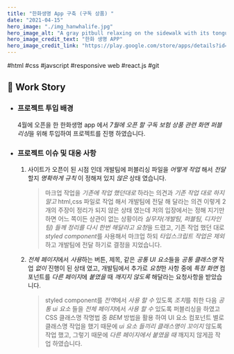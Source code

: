 ```yaml
---
title: "한화생명 App 구축 (구독 상품) "
date: "2021-04-15"
hero_image: "./img_hanwhalife.jpg"
hero_image_alt: "A gray pitbull relaxing on the sidewalk with its tongue hanging out"
hero_image_credit_text: "한화 생명 APP"
hero_image_credit_link: "https://play.google.com/store/apps/details?id=com.hanwhalife.hiw&showAllReviews=true"
---
```


<div className="badge-wrap">
   <span className="badge badge-html">#html</span>
   <span className="badge badge-css">#css</span>
   <span className="badge badge-javscript">#javscript</span>
   <span className="badge badge-rwd">#responsive web</span>
   <span className="badge badge-react">#react.js</span>
   <span className="badge badge-git">#git</span>
</div>

## 🎤 Work Story

- ### 프로젝트 투입 배경

  4월에 오픈을 한 한화생명 app 에서 *7월에 오픈 할 구독 보험 상품 관련 화면 퍼블리싱*을 위해 투입하여 프로젝트를 진행 하였습니다.

- ### 프로젝트 이슈 및 대응 사항

  1. 사이트가 오픈이 된 시점 인데 개발팀에 퍼블리싱 파일을 _어떻게 작업_ 해서 _전달_ 할지 _명확하게 규칙_ 이 정해져 있지 _않은_ 상태 였습니다.
     > 마크업 작업을 _기존에 작업 했던대로_ 하라는 의견과 _기존 작업 대로 하지 말고_ html,css 파일로 작업 해서 개발팀에 전달 해 달라는 의견 이렇게 2개의 주장이 정리가 되지 않은 상태 였는데 저의 입장에서는 정해 지기만 하면 어느 쪽이든 상관이 없는 상황이라 *실무자(개발팀, 퍼블팀, 디자인팀) 들께 정리를 다시 한번 해달라고 요청*을 드렸고, 기존 작업 했던 대로 *styled component*를 사용해서 마크업 하되 _타입스크립트 작업은 제외_ 하고 개발팀에 전달 하기로 결정을 지었습니다.
  2. *전체 페이지*에서 *사용*하는 버튼, 제목, 같은 *공통 UI 요소*들을 _공통 클래스명_ 작업 _없이_ 진행이 된 상태 였고, 개발팀에서 추가로 *요청*한 사항 중에 _특정 화면_ 컴포넌트를 *다른 페이지*에 _붙였을_ 때 _깨지지 않도록_ 해달라는 요청사항을 받았습니다.
     > styled component를 *전역*에서 _사용 할 수_ 있도록 *조치*를 취한 다음 _공통 ui 요소_ 들을 *전체 페이지*에서 _사용 할 수_ 있도록 퍼블리싱을 하였고 CSS 클래스명 작명법 중 _BEM_ 방법을 활용 하여 UI 요소 컴포넌트 별로 클래스명 작업을 했기 때문에 _ui 요소 들끼리 클래스명이 꼬이지_ 않도록 작업 했고, 그렇기 때문에 _다른 페이지에서 붙였을 때_ 깨지지 않게끔 작업 하였습니다.

